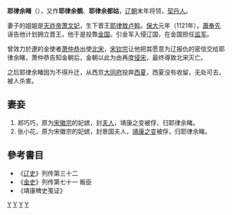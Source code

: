 '''耶律余睹'''（{{bd|？||1132年|catIdx=Y}}），又作'''耶律余覩'''、'''耶律余都姑'''，[[辽朝|辽朝]]末年将领，[[契丹人|契丹人]]。

妻子的姐姐是[[辽天祚帝|天祚帝]][[蕭瑟瑟|萧文妃]]，生下晋王[[耶律敖盧斡|耶律敖卢斡]]。[[保大_(辽朝)|保大]]元年（1121年），[[蕭奉先|蕭奉先]]诬告他计划拥立晋王，他于是投靠[[金朝|金国]]。引金军入侵辽国，在金国担任[[监军|监军]]。

曾效力於遼的金使者[[萧仲恭|萧仲恭]]出使[[北宋|北宋]]，[[宋钦宗|宋钦宗]]让他把其愿意为辽报仇的密信交给耶律余睹，萧仲恭告知金朝后，金朝以此为由再度[[靖康之变|侵宋]]，最终導致北宋灭亡。

之后耶律余睹因为不得升迁，从西京[[大同府|大同府]]投奔[[西夏|西夏]]，西夏没有收留，无处可去，被人杀害。

==妻妾==
#郑巧巧，原为[[宋徽宗|宋徽宗]]的妃嫔，封[[夫人_(位号)|夫人]]，靖康之变被俘，归耶律余睹。
#张小花，原为宋徽宗的妃嫔，封景国夫人，[[靖康之变|靖康之变]]被俘，归耶律余睹。

==參考書目==
* 《[[辽史|辽史]]》列传第三十二
* 《[[金史|金史]]》列传第七十一 叛臣
* 《靖康稗史笺证》
[[Category:辽朝军事人物|Y]]
[[Category:金朝軍事人物|Y]]
[[Category:辽朝契丹人|Y]]
[[Category:耶律氏|Y]]